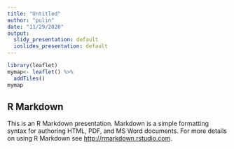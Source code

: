 ---
title: "Untitled"
author: "pulin"
date: "11/29/2020"
output:
  slidy_presentation: default
  ioslides_presentation: default
---

```{r }
library(leaflet)
mymap<- leaflet() %>%
  addTiles()
mymap

```

## R Markdown

This is an R Markdown presentation. Markdown is a simple formatting syntax for authoring HTML, PDF, and MS Word documents. For more details on using R Markdown see <http://rmarkdown.rstudio.com>.

